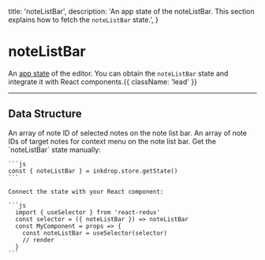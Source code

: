   title: 'noteListBar',
  description: 'An app state of the noteListBar. This section explains how to fetch the `noteListBar` state.',
}

# noteListBar

An [app state](/guides/flux-architecture) of the editor.
You can obtain the `noteListBar` state and integrate it with React components.{{ className: 'lead' }}


---

## Data Structure

<Row>
  <Col>
    <Properties>
      <Property name="selectedNoteIds" type="Array<string>">
        An array of note ID of selected notes on the note list bar.
      </Property>
      <Property name="actionTargetNoteIds" type="Array<string>">
        An array of note IDs of target notes for context menu on the note list bar.
      </Property>
    </Properties>
  </Col>
  <Col sticky>
    Get the `noteListBar` state manually:

    ```js
    const { noteListBar } = inkdrop.store.getState()
    ```

    Connect the state with your React component:

    ```js
      import { useSelector } from 'react-redux'
      const selector = ({ noteListBar }) => noteListBar
      const MyComponent = props => {
        const noteListBar = useSelector(selector)
        // render
      }
    ```
  </Col>
</Row>
